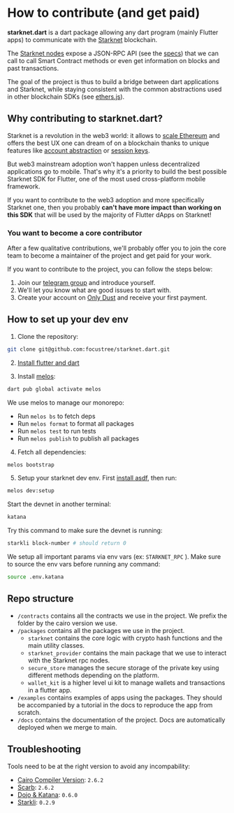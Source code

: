 # How to contribute (and get paid)

**starknet.dart** is a dart package allowing any dart program (mainly Flutter apps) to communicate with the [Starknet](https://starknet.io/docs/) blockchain.

The [Starknet nodes](https://github.com/eqlabs/pathfinder/blob/06ea631557937d4319aa539a2021e312ec757ac2/crates/pathfinder/src/rpc.rs) expose a JSON-RPC API (see the [specs](https://github.com/starkware-libs/starknet-specs)) that we can call to call Smart Contract methods or even get information on blocks and past transactions.

The goal of the project is thus to build a bridge between dart applications and Starknet, while staying consistent with the common abstractions used in other blockchain SDKs (see [ethers.js](https://docs.ethers.io/v5/)).

## Why contributing to starknet.dart?

Starknet is a revolution in the web3 world: it allows to [scale Ethereum](https://docs.ethhub.io/ethereum-roadmap/layer-2-scaling/zk-rollups/) and offers the best UX one can dream of on a blockchain thanks to unique features like [account abstraction](https://www.argent.xyz/blog/wtf-is-account-abstraction/) or [session keys](https://github.com/dontpanicdao/starknet-burner).

But web3 mainstream adoption won't happen unless decentralized applications go to mobile. That's why it's a priority to build the best possible Starknet SDK for Flutter, one of the most used cross-platform mobile framework.

If you want to contribute to the web3 adoption and more specifically Starknet one, then you probably **can't have more impact than working on this SDK** that will be used by the majority of Flutter dApps on Starknet!

### You want to become a core contributor

After a few qualitative contributions, we'll probably offer you to join the core team to become a maintainer of the project and get paid for your work.

If you want to contribute to the project, you can follow the steps below:

1. Join our [telegram group](https://t.me/+CWezjfLIRYc0MDY0) and introduce yourself.
2. We'll let you know what are good issues to start with.
3. Create your account on [Only Dust](https://app.onlydust.com/p/starknetdart) and receive your first payment.

## How to set up your dev env

1. Clone the repository:

```sh
git clone git@github.com:focustree/starknet.dart.git
```

2. [Install flutter and dart](https://docs.flutter.dev/get-started/install)

3. Install [melos](https://melos.invertase.dev/~melos-latest/getting-started):

```sh
dart pub global activate melos
```

We use melos to manage our monorepo:

- Run `melos bs` to fetch deps
- Run `melos format` to format all packages
- Run `melos test` to run tests
- Run `melos publish` to publish all packages

4. Fetch all dependencies:

```sh
melos bootstrap
```

5. Setup your starknet dev env. First [install asdf](https://asdf-vm.com/guide/getting-started.html), then run:

```sh
melos dev:setup
```

Start the devnet in another terminal:

```sh
katana
```

Try this command to make sure the devnet is running:

```sh
starkli block-number # should return 0
```

We setup all important params via env vars (ex: `STARKNET_RPC` ). Make sure to source the env vars before running any command:

```sh
source .env.katana
```

## Repo structure

- `/contracts` contains all the contracts we use in the project. We prefix the folder by the cairo version we use.
- `/packages` contains all the packages we use in the project.
  - `starknet` contains the core logic with crypto hash functions and the main utility classes.
  - `starknet_provider` contains the main package that we use to interact with the Starknet rpc nodes.
  - `secure_store` manages the secure storage of the private key using different methods depending on the platform.
  - `wallet_kit` is a higher level ui kit to manage wallets and transactions in a flutter app.
- `/examples` contains examples of apps using the packages. They should be accompanied by a tutorial in the docs to reproduce the app from scratch.
- `/docs` contains the documentation of the project. Docs are automatically deployed when we merge to main.

## Troubleshooting

Tools need to be at the right version to avoid any incompability:

- [Cairo Compiler Version](https://github.com/starkware-libs/cairo/releases): `2.6.2`
- [Scarb](https://github.com/software-mansion/scarb/releases): `2.6.2`
- [Dojo & Katana](https://github.com/dojoengine/dojo/releases): `0.6.0`
- [Starkli](https://github.com/xJonathanLEI/starkli/releases): `0.2.9`
